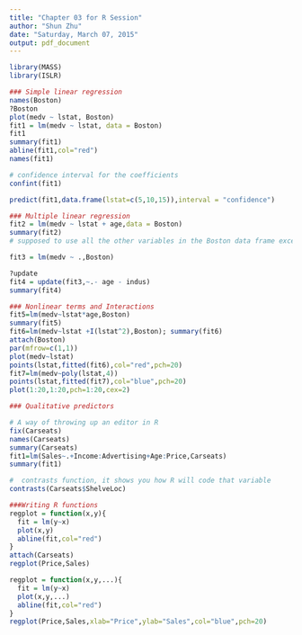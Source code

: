 ```yaml
---
title: "Chapter 03 for R Session"
author: "Shun Zhu"
date: "Saturday, March 07, 2015"
output: pdf_document
---
```



```r
library(MASS)
library(ISLR)

### Simple linear regression
names(Boston)
?Boston
plot(medv ~ lstat, Boston)
fit1 = lm(medv ~ lstat, data = Boston)
fit1
summary(fit1)
abline(fit1,col="red")
names(fit1)

# confidence interval for the coefficients
confint(fit1)

predict(fit1,data.frame(lstat=c(5,10,15)),interval = "confidence")

### Multiple linear regression
fit2 = lm(medv ~ lstat + age,data = Boston)
summary(fit2)
# supposed to use all the other variables in the Boston data frame except medv

fit3 = lm(medv ~ .,Boston)

?update
fit4 = update(fit3,~.- age - indus)
summary(fit4)

### Nonlinear terms and Interactions
fit5=lm(medv~lstat*age,Boston)
summary(fit5)
fit6=lm(medv~lstat +I(lstat^2),Boston); summary(fit6)
attach(Boston)
par(mfrow=c(1,1))
plot(medv~lstat)
points(lstat,fitted(fit6),col="red",pch=20)
fit7=lm(medv~poly(lstat,4))
points(lstat,fitted(fit7),col="blue",pch=20)
plot(1:20,1:20,pch=1:20,cex=2)

### Qualitative predictors

# A way of throwing up an editor in R
fix(Carseats)
names(Carseats)
summary(Carseats)
fit1=lm(Sales~.+Income:Advertising+Age:Price,Carseats)
summary(fit1)

#  contrasts function, it shows you how R will code that variable
contrasts(Carseats$ShelveLoc)

###Writing R functions
regplot = function(x,y){
  fit = lm(y~x)
  plot(x,y)
  abline(fit,col="red")
}
attach(Carseats)
regplot(Price,Sales)

regplot = function(x,y,...){
  fit = lm(y~x)
  plot(x,y,...)
  abline(fit,col="red")
}
regplot(Price,Sales,xlab="Price",ylab="Sales",col="blue",pch=20)



```


